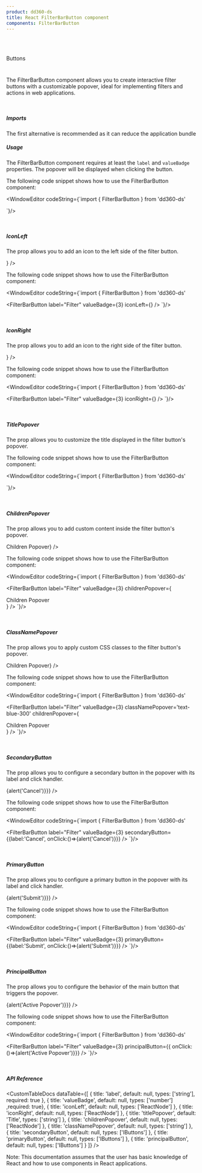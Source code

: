 ```yaml
---
product: dd360-ds
title: React FilterBarButton component
components: FilterBarButton
---
```



<br id='top' />
<br />

<Label>Buttons</Label>

# <HeaderDocCustom title="Filter Bar Button" pathUrl="buttons-filter-bar-button" />

The FilterBarButton component allows you to create interactive filter buttons with a customizable popover, ideal for implementing filters and actions in web applications.

<br />

##### <span name="floating-nav">Imports</span>

The first alternative is recommended as it can reduce the application bundle

<WindowEditor codeString="import FilterBarButton from 'dd360-ds/FilterBarButton'" />
<WindowEditor codeString="import { FilterBarButton } from 'dd360-ds'" />

##### <span name="floating-nav">Usage</span>

The FilterBarButton component requires at least the `label` and `valueBadge` properties. The popover will be displayed when clicking the button.

<Playground>
  <FilterBarButton
    label="Filter"
    valueBadge={3}
  />
</Playground>

The following code snippet shows how to use the FilterBarButton component:

<WindowEditor
    codeString={`import { FilterBarButton } from 'dd360-ds'

<FilterBarButton
  label="Filter"
  valueBadge={3}
/>
`}/>

<br />

##### <span name="floating-nav">IconLeft</span>

The <TagDocs text='IconLeft' /> prop allows you to add an icon to the left side of the filter button.

<Playground>
  <FilterBarButton
    label="Filter"
    valueBadge={3}
    iconLeft={<DynamicHeroIcon icon="ChevronDownIcon" className="w-4 h-4" />}
  />
</Playground>

The following code snippet shows how to use the FilterBarButton component:

<WindowEditor
    codeString={`import { FilterBarButton } from 'dd360-ds'

<FilterBarButton
  label="Filter"
  valueBadge={3}
  iconLeft={<DynamicHeroIcon icon="ChevronDownIcon" className="w-4 h-4" />}
/>
`}/>

<br />

##### <span name="floating-nav">IconRight</span>

The <TagDocs text='iconRight' /> prop allows you to add an icon to the right side of the filter button.

<Playground>
  <FilterBarButton
    label="Filter"
    valueBadge={3}
    iconRight={<DynamicHeroIcon icon="ChevronDownIcon" className="w-4 h-4" />}
  />
</Playground>

The following code snippet shows how to use the FilterBarButton component:

<WindowEditor
    codeString={`import { FilterBarButton } from 'dd360-ds'

<FilterBarButton
  label="Filter"
  valueBadge={3}
  iconRight={<DynamicHeroIcon icon="ChevronDownIcon" className="w-4 h-4" />}
/>
`}/>

<br />

##### <span name="floating-nav">TitlePopover</span>

The <TagDocs text='titlePopover' /> prop allows you to customize the title displayed in the filter button's popover.

<Playground>
  <FilterBarButton
    label="Filter"
    valueBadge={3}
    titlePopover='Title Popover'
  />
</Playground>

The following code snippet shows how to use the FilterBarButton component:

<WindowEditor
    codeString={`import { FilterBarButton } from 'dd360-ds'

<FilterBarButton
  label="Filter"
  valueBadge={3}
  titlePopover='Title Popover'
/>
`}/>

<br />

##### <span name="floating-nav">ChildrenPopover</span>

The <TagDocs text='childrenPopover' /> prop allows you to add custom content inside the filter button's popover.

<Playground>
  <FilterBarButton
    label="Filter"
    valueBadge={3}
    childrenPopover={<div className='p-6'>Children Popover</div>}
  />
</Playground>

The following code snippet shows how to use the FilterBarButton component:

<WindowEditor
    codeString={`import { FilterBarButton } from 'dd360-ds'

<FilterBarButton
  label="Filter"
  valueBadge={3}
  childrenPopover={<div className='p-6'>Children Popover</div>}
/>
`}/>

<br />

##### <span name="floating-nav">ClassNamePopover</span>

The <TagDocs text='classNamePopover' /> prop allows you to apply custom CSS classes to the filter button's popover.

<Playground>
  <FilterBarButton
    label="Filter"
    valueBadge={3}
    classNamePopover='text-blue-300'
    childrenPopover={<div className='p-6'>Children Popover</div>}
  />
</Playground>

The following code snippet shows how to use the FilterBarButton component:

<WindowEditor
    codeString={`import { FilterBarButton } from 'dd360-ds'

<FilterBarButton
  label="Filter"
  valueBadge={3}
  classNamePopover='text-blue-300'
  childrenPopover={<div className='p-6'>Children Popover</div>}
/>
`}/>

<br />

##### <span name="floating-nav">SecondaryButton</span>

The <TagDocs text='secondaryButton' /> prop allows you to configure a secondary button in the popover with its label and click handler.

<Playground>
  <FilterBarButton
    label="Filter"
    valueBadge={3}
    secondaryButton={{label:'Cancel', onClick:()=>{alert('Cancel')}}}
  />
</Playground>

The following code snippet shows how to use the FilterBarButton component:

<WindowEditor
    codeString={`import { FilterBarButton } from 'dd360-ds'

<FilterBarButton
  label="Filter"
  valueBadge={3}
  secondaryButton={{label:'Cancel', onClick:()=>{alert('Cancel')}}}
/>
`}/>

<br />

##### <span name="floating-nav">PrimaryButton</span>

The <TagDocs text='primaryButton' /> prop allows you to configure a primary button in the popover with its label and click handler.

<Playground>
  <FilterBarButton
    label="Filter"
    valueBadge={3}
    primaryButton={{label:'Submit', onClick:()=>{alert('Submit')}}}
  />
</Playground>

The following code snippet shows how to use the FilterBarButton component:

<WindowEditor
    codeString={`import { FilterBarButton } from 'dd360-ds'

<FilterBarButton
  label="Filter"
  valueBadge={3}
  primaryButton={{label:'Submit', onClick:()=>{alert('Submit')}}}
/>
`}/>

<br />

##### <span name="floating-nav">PrincipalButton</span>

The <TagDocs text='principalButton' /> prop allows you to configure the behavior of the main button that triggers the popover.

<Playground>
  <FilterBarButton
    label="Filter"
    valueBadge={3}
    principalButton={{onClick:()=>{alert('Active Popover')}}}
  />
</Playground>

The following code snippet shows how to use the FilterBarButton component:

<WindowEditor
    codeString={`import { FilterBarButton } from 'dd360-ds'

<FilterBarButton
  label="Filter"
  valueBadge={3}
  principalButton={{ onClick:()=>{alert('Active Popover')}}}
/>
`}/>

<br />


##### <span name="floating-nav">API Reference</span>

<CustomTableDocs
  dataTable={[
    { title: 'label', default: null, types: ['string'], required: true },
    { title: 'valueBadge', default: null, types: ['number'] ,required: true},
    { title: 'iconLeft', default: null, types: ['ReactNode'] },
    { title: 'iconRight', default: null, types: ['ReactNode'] },
    { title: 'titlePopover', default: 'Title', types: ['string'] },
    { title: 'childrenPopover', default: null, types: ['ReactNode'] },
    { title: 'classNamePopover', default: null, types: ['string'] },
    { title: 'secondaryButton', default: null, types: ['IButtons'] },
    { title: 'primaryButton', default: null, types: ['IButtons'] },
    { title: 'principalButton', default: null, types: ['IButtons'] }
  ]}
/>

Note: This documentation assumes that the user has basic knowledge of React and how to use components in React applications.

<BackAndForwardController /> 